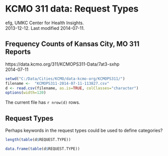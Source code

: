 # KCMO 311 data:  Request Types
efg, UMKC Center for Health Insights.  
2013-12-12.  Last modified 2014-07-11.  

## Frequency Counts of Kansas City, MO 311 Reports
https://data.kcmo.org/311/KCMOPS311-Data/7at3-sxhp  
2014-07-11  

```r
setwd("C:/Data/Cities/KCMO/data-kcmo-org/KCMOPS311/")
filename <-  "KCMOPS311-2014-07-11-113827.csv"
d <- read.csv(filename, as.is=TRUE, colClasses="character")
options(width=120)
```
The current file has `r nrow(d)` rows.

## Request Types

Perhaps keywords in the request types could be used to define categories?

```r
length(table(d$REQUEST.TYPE))

data.frame(table(d$REQUEST.TYPE))
```